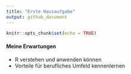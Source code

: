 ```yaml
---
title: "Erste Hausaufgabe"
output: github_document
---
```


```r
knitr::opts_chunk$set(echo = TRUE)
```

#### Meine Erwartungen
* R verstehen und anwenden können
* Vorteile für berufliches Umfeld kennenlernen


